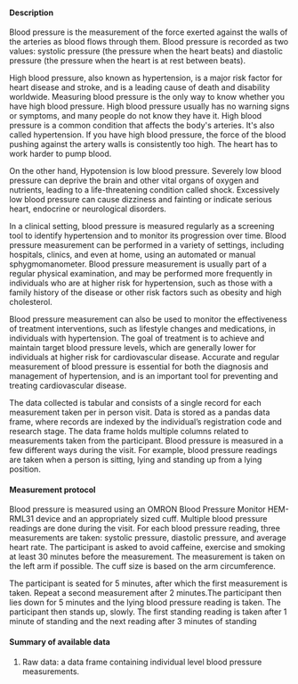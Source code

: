 #### Description

Blood pressure is the measurement of the force exerted against the walls of the arteries as blood flows through them. Blood pressure is recorded as two values: systolic pressure (the pressure when the heart beats) and diastolic pressure (the pressure when the heart is at rest between beats).

High blood pressure, also known as hypertension, is a major risk factor for heart disease and stroke, and is a leading cause of death and disability worldwide. Measuring blood pressure is the only way to know whether you have high blood pressure. High blood pressure usually has no warning signs or symptoms, and many people do not know they have it. High blood pressure is a common condition that affects the body's arteries. It's also called hypertension. If you have high blood pressure, the force of the blood pushing against the artery walls is consistently too high. The heart has to work harder to pump blood.

On the other hand, Hypotension is low blood pressure. Severely low blood pressure can deprive the brain and other vital organs of oxygen and nutrients, leading to a life-threatening condition called shock. Excessively low blood pressure can cause dizziness and fainting or indicate serious heart, endocrine or neurological disorders.

In a clinical setting, blood pressure is measured regularly as a screening tool to identify hypertension and to monitor its progression over time. Blood pressure measurement can be performed in a variety of settings, including hospitals, clinics, and even at home, using an automated or manual sphygmomanometer. Blood pressure measurement is usually part of a regular physical examination, and may be performed more frequently in individuals who are at higher risk for hypertension, such as those with a family history of the disease or other risk factors such as obesity and high cholesterol.

Blood pressure measurement can also be used to monitor the effectiveness of treatment interventions, such as lifestyle changes and medications, in individuals with hypertension. The goal of treatment is to achieve and maintain target blood pressure levels, which are generally lower for individuals at higher risk for cardiovascular disease. Accurate and regular measurement of blood pressure is essential for both the diagnosis and management of hypertension, and is an important tool for preventing and treating cardiovascular disease.


The data collected is tabular and consists of a single record for each measurement taken per in person visit. Data is stored as a pandas data frame, where records are indexed by the individual’s registration code and research stage. The data frame holds multiple columns related to measurements taken from the participant. Blood pressure is measured in a few different ways during the visit. For example, blood pressure readings are taken when a person is sitting, lying and standing up from a lying position. 



#### Measurement protocol

Blood pressure is measured using an OMRON Blood Pressure Monitor HEM-RML31 device and an appropriately sized cuff. Multiple blood pressure readings are done during the visit. For each blood pressure reading, three measurements are taken: systolic pressure, diastolic pressure, and average heart rate. The participant is asked to avoid caffeine, exercise and smoking at least 30 minutes before the measurement. The measurement is taken on the left arm if possible. The cuff size is based on the arm circumference. 

The participant is seated for 5 minutes, after which the first measurement is taken. Repeat a second measurement after 2 minutes.The participant then lies down for 5 minutes and the lying blood pressure reading is taken. The participant then stands up, slowly. The first standing reading is taken after 1 minute of standing and the next reading after 3 minutes of standing


#### Summary of available data

1. Raw data: a data frame containing individual level blood pressure measurements.
